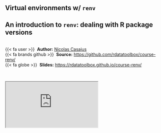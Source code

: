 ## Virtual environments w/ `renv` {.unnumbered}


::: {.callout-note icon=true appearance="simple"}
## An introduction to `renv`: dealing with R package versions

<br />
{{< fa user >}} &nbsp;**Author:** [Nicolas Casajus](https://nicolascasajus.fr/)<br/>
{{< fa brands github >}} &nbsp;**Source:** <https://github.com/rdatatoolbox/course-renv/><br/>
{{< fa globe >}} &nbsp;**Slides:** <https://rdatatoolbox.github.io/course-renv/>
:::


<br />

<div class="container-43">
  <iframe class="responsive-iframe" src="https://rdatatoolbox.github.io/course-renv"></iframe>
</div> 